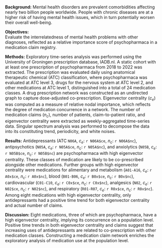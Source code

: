**Background:**
Mental health disorders are prevalent comorbidities affecting nearly two billion people worldwide. People with chronic diseases are at a higher risk of having mental health issues, which in turn potentially worsen their overall well-being.

**Objectives:**  
Evaluate the interrelatedness of mental health problems with other diagnoses, reflected as a relative importance score of psychopharmaca in a medication claim registry.

**Methods:**
Exploratory time-series analysis was performed using the University of Groningen prescription database, IADB.nl. A static cohort with at least one prescription of psychopharmaca from 2018 to 2022 was extracted. The prescription was evaluated daily using anatomical therapeutic chemical (ATC) classification, where psychopharmaca was evaluated at ATC level 3, drugs for the nervous system at ATC level 2, and other medications at ATC level 1, distinguished into a total of 24 medication classes. A drug prescription network was constructed as an undirected graph to capture dose-adjusted co-prescription. Eigenvector centrality ($c_e$) was computed as a measure of relative nodal importance, which reflects the degree of medication concurrence in a network. The number of medication claims ($n_c$), number of patients, claim-to-patient ratio, and eigenvector centrality were extracted as weekly-aggregated time-series data. Singular spectrum analysis was performed to decompose the data into its constituting trend, periodicity, and white noises.

**Results:**
Antidepressants (ATC `N06A`, $c_e$: `r N06A$ce`, $n_c$: `r N06A$nc`), antipsychotics (`N05A`, $c_e$: `r N05A$ce`, $n_c$: `r N05A$nc`), and anxiolytics (`N05B`, $c_e$: `r N05B$ce`, $n_c$: `r N05B$nc`) are psychopharmaca with high eigenvector centrality. These classes of medication are likely to be co-prescribed alongside other medications. Further groups with high eigenvector centrality were medications for alimentary and metabolism (`A01-A16`, $c_e$: `r A0x$ce`, $n_c$: `r A0x$nc`), blood (`B01-B06`, $c_e$: `r B0x$ce`, $n_c$: `r B0x$nc`), cardiovascular (`C01-C10`, $c_e$: `r C0x$ce`, $n_c$: `r C0x$nc`), analgesics (`N02`, $c_e$: `r N02$ce`, $n_c$: `r N02$nc`), and respiratory (`R01-R07`, $c_e$: `r R0x$ce`, $n_c$: `r R0x$nc`). Among eight medications with high eigenvector centrality, only antidepressants had a positive time trend for both eigenvector centrality and actual number of claims.

**Discussion:**
Eight medications, three of which are psychopharmaca, have a high eigenvector centrality, implying its concurrence on a population level. Positive time trends in both eigenvector centrality and claims suggest that increasing uses of antidepressants are related to co-prescription with other medication classes. Constructing a medication claim network enriches the exploratory analysis of medication use at the population level.

